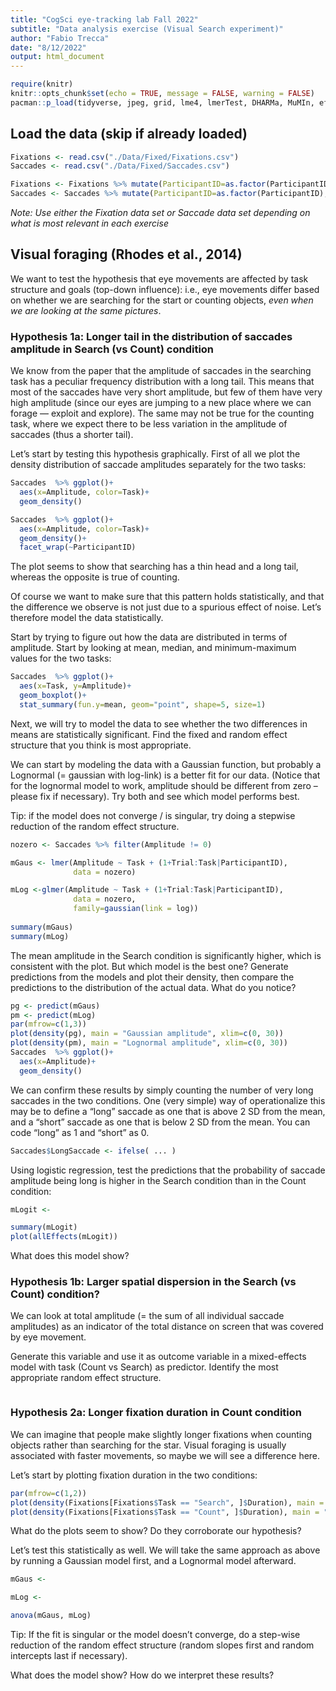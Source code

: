 ```yaml
---
title: "CogSci eye-tracking lab Fall 2022"
subtitle: "Data analysis exercise (Visual Search experiment)"
author: "Fabio Trecca"
date: "8/12/2022"
output: html_document
---
```


```r
require(knitr)
knitr::opts_chunk$set(echo = TRUE, message = FALSE, warning = FALSE)
pacman::p_load(tidyverse, jpeg, grid, lme4, lmerTest, DHARMa, MuMIn, effects)
```

## Load the data (skip if already loaded)

```r
Fixations <- read.csv("./Data/Fixed/Fixations.csv")
Saccades <- read.csv("./Data/Fixed/Saccades.csv")

Fixations <- Fixations %>% mutate(ParticipantID=as.factor(ParticipantID), Task=as.factor(Task))
Saccades <- Saccades %>% mutate(ParticipantID=as.factor(ParticipantID), Task=as.factor(Task))

```

*Note: Use either the Fixation data set or Saccade data set depending on what is most relevant in each exercise*

## Visual foraging (Rhodes et al., 2014)

We want to test the hypothesis that eye movements are affected by task structure and goals (top-down influence): i.e., eye movements differ based on whether we are searching for the start or counting objects, *even when we are looking at the same pictures*.

### Hypothesis 1a: Longer tail in the distribution of saccades amplitude in Search (vs Count) condition

We know from the paper that the amplitude of saccades in the searching task has a peculiar frequency distribution with a long tail. This means that most of the saccades have very short amplitude, but few of them have very high amplitude (since our eyes are jumping to a new place where we can forage — exploit and explore). The same may not be true for the counting task, where we expect there to be less variation in the amplitude of saccades (thus a shorter tail). 

Let's start by testing this hypothesis graphically. First of all we plot the density distribution of saccade amplitudes separately for the two tasks:

```r
Saccades  %>% ggplot()+
  aes(x=Amplitude, color=Task)+
  geom_density()

Saccades  %>% ggplot()+
  aes(x=Amplitude, color=Task)+
  geom_density()+
  facet_wrap(~ParticipantID)
```

The plot seems to show that searching has a thin head and a long tail, whereas the opposite is true of counting.

Of course we want to make sure that this pattern holds statistically, and that the difference we observe is not just due to a spurious effect of noise. Let's therefore model the data statistically.

Start by trying to figure out how the data are distributed in terms of amplitude. Start by looking at mean, median, and minimum-maximum values for the two tasks:

```r
Saccades  %>% ggplot()+
  aes(x=Task, y=Amplitude)+
  geom_boxplot()+
  stat_summary(fun.y=mean, geom="point", shape=5, size=1)
```

Next, we will try to model the data to see whether the two differences in means are statistically significant. Find the fixed and random effect structure that you think is most appropriate. 

We can start by modeling the data with a Gaussian function, but probably a Lognormal (= gaussian with log-link) is a better fit for our data. (Notice that for the lognormal model to work, amplitude should be different from zero -- please fix if necessary). Try both and see which model performs best.

Tip: if the model does not converge / is singular, try doing a stepwise reduction of the random effect structure.

```r
nozero <- Saccades %>% filter(Amplitude != 0)

mGaus <- lmer(Amplitude ~ Task + (1+Trial:Task|ParticipantID),
              data = nozero)

mLog <-glmer(Amplitude ~ Task + (1+Trial:Task|ParticipantID),
              data = nozero,
              family=gaussian(link = log))
  
summary(mGaus)
summary(mLog)
```

The mean amplitude in the Search condition is significantly higher, which is consistent with the plot. But which model is the best one? Generate predictions from the models and plot their density, then compare the predictions to the distribution of the actual data. What do you notice?

```r
pg <- predict(mGaus)
pm <- predict(mLog)
par(mfrow=c(1,3))
plot(density(pg), main = "Gaussian amplitude", xlim=c(0, 30))
plot(density(pm), main = "Lognormal amplitude", xlim=c(0, 30))
Saccades  %>% ggplot()+
  aes(x=Amplitude)+
  geom_density()
```

We can confirm these results by simply counting the number of very long saccades in the two conditions. One (very simple) way of operationalize this may be to define a "long" saccade as one that is above 2 SD from the mean, and a "short" saccade as one that is below 2 SD from the mean. You can code "long" as 1 and "short" as 0.

```r
Saccades$LongSaccade <- ifelse( ... )
```

Using logistic regression, test the predictions that the probability of saccade amplitude being long is higher in the Search condition than in the Count condition:

```r
mLogit <-

summary(mLogit)
plot(allEffects(mLogit))
```

What does this model show?

### Hypothesis 1b: Larger spatial dispersion in the Search (vs Count) condition?

We can look at total amplitude (= the sum of all individual saccade amplitudes) as an indicator of the total distance on screen that was covered by eye movement.

Generate this variable and use it as outcome variable in a mixed-effects model with task (Count vs Search) as predictor. Identify the most appropriate random effect structure.

```r

```

### Hypothesis 2a: Longer fixation duration in Count condition

We can imagine that people make slightly longer fixations when counting objects rather than searching for the star. Visual foraging is usually associated with faster movements, so maybe we will see a difference here.

Let's start by plotting fixation duration in the two conditions:

```r
par(mfrow=c(1,2))
plot(density(Fixations[Fixations$Task == "Search", ]$Duration), main = "Search", xlim = c(0, 1000))
plot(density(Fixations[Fixations$Task == "Count", ]$Duration), main = "Count", xlim = c(0, 1000))
```

What do the plots seem to show? Do they corroborate our hypothesis?

Let's test this statistically as well. We will take the same approach as above by running a Gaussian model first, and a Lognormal model afterward.

```r
mGaus <- 

mLog <- 

anova(mGaus, mLog)
```

Tip: If the fit is singular or the model doesn't converge, do a step-wise reduction of the random effect structure (random slopes first and random intercepts last if necessary).

What does the model show? How do we interpret these results?
